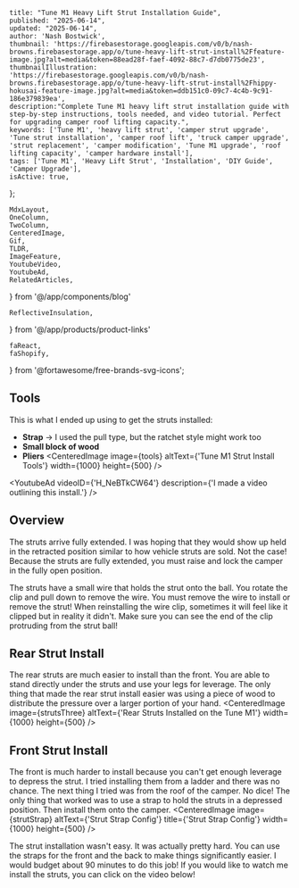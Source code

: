 
    title: "Tune M1 Heavy Lift Strut Installation Guide",
    published: "2025-06-14",
    updated: "2025-06-14",
    author: 'Nash Bostwick',
    thumbnail: 'https://firebasestorage.googleapis.com/v0/b/nash-browns.firebasestorage.app/o/tune-heavy-lift-strut-install%2Ffeature-image.jpg?alt=media&token=88ead28f-faef-4092-88c7-d7db0775de23',
    thumbnailIllustration: 'https://firebasestorage.googleapis.com/v0/b/nash-browns.firebasestorage.app/o/tune-heavy-lift-strut-install%2Fhippy-hokusai-feature-image.jpg?alt=media&token=ddb151c0-09c7-4c4b-9c91-186e379839ea',
    description:"Complete Tune M1 heavy lift strut installation guide with step-by-step instructions, tools needed, and video tutorial. Perfect for upgrading camper roof lifting capacity.",
    keywords: ['Tune M1', 'heavy lift strut', 'camper strut upgrade', 'Tune strut installation', 'camper roof lift', 'truck camper upgrade', 'strut replacement', 'camper modification', 'Tune M1 upgrade', 'roof lifting capacity', 'camper hardware install'],
    tags: ['Tune M1', 'Heavy Lift Strut', 'Installation', 'DIY Guide', 'Camper Upgrade'],
    isActive: true,
};


    MdxLayout,
    OneColumn,
    TwoColumn,
    CenteredImage, 
    Gif, 
    TLDR,
    ImageFeature,
    YoutubeVideo,
    YoutubeAd,
    RelatedArticles,
} from '@/app/components/blog'

    ReflectiveInsulation,
} from '@/app/products/product-links'

    faReact,
    faShopify,
} from '@fortawesome/free-brands-svg-icons';




<ImageFeature
    title='Tune M1 Heavy Lift Strut Installation Guide'
    image={featureImage}
/>

<MdxLayout>

<TLDR
text="Installing the heavy lift struts on the Tune M1 was more challenging than I expected. Installing the struts on the front of the camper was especially hard. I'm happy to share a few tricks that I came up with!" 
/>

## Tools
This is what I ended up using to get the struts installed:
* **Strap** -> I used the pull type, but the ratchet style might work too
* **Small block of wood**
* **Pliers**
<CenteredImage image={tools} altText={'Tune M1 Strut Install Tools'}  width={1000} height={500} />
    
<YoutubeAd videoID={'H_NeBTkCW64'} description={'I made a video outlining this install.'} />

## Overview
<TwoColumn>
<div className={'w-full sm:w-1/3'}>
The struts arrive fully extended. I was hoping that they would show up held in the retracted position similar to how vehicle struts are sold. Not the case! Because the struts are fully extended, you must raise and lock the camper in the fully open position.

The struts have a small wire that holds the strut onto the ball. You rotate the clip and pull down to remove the wire. You must remove the wire to install or remove the strut! When reinstalling the wire clip, sometimes it will feel like it clipped but in reality it didn't. Make sure you can see the end of the clip protruding from the strut ball!
</div>

<div className={'w-full sm:w-2/3'}>
<CenteredImage image={strutClipSeated} altText={'The Strut Retainer Fully Seated'} title={'Fully Seated'} width={500} height={500} />
<Gif video={strutVid} width={500}/>

</div>
</TwoColumn>

## Rear Strut Install
The rear struts are much easier to install than the front. You are able to stand directly under the struts and use your legs for leverage. The only thing that made the rear strut install easier was using a piece of wood to distribute the pressure over a larger portion of your hand.
<CenteredImage image={strutsThree} altText={'Rear Struts Installed on the Tune M1'} width={1000} height={500} />

## Front Strut Install
The front is much harder to install because you can't get enough leverage to depress the strut. I tried installing them from a ladder and there was no chance. The next thing I tried was from the roof of the camper. No dice! The only thing that worked was to use a strap to hold the struts in a depressed position. Then install them onto the camper. 
<CenteredImage image={strutStrap} altText={'Strut Strap Config'} title={'Strut Strap Config'} width={1000} height={500} />

The strut installation wasn't easy. It was actually pretty hard. You can use the straps for the front and the back to make things significantly easier. I would budget about 90 minutes to do this job! If you would like to watch me install the struts, you can click on the video below!

<YoutubeVideo videoId='H_NeBTkCW64'/>

<br/>

<br/>

<RelatedArticles 
    articleOne={relatedArticleOne}
    articleTwo={relatedArticleTwo}
    articleThree={relatedArticleThree}
/>

</MdxLayout>

[1]: /blog/articles/artical-template

